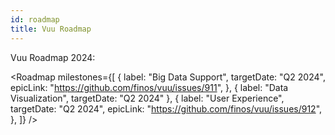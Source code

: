 ```yaml
---
id: roadmap
title: Vuu Roadmap
---
```



Vuu Roadmap 2024:

<Roadmap
  milestones={[
    {
      label: "Big Data Support",
      targetDate: "Q2 2024",
      epicLink: "https://github.com/finos/vuu/issues/911",
    },
    { label: "Data Visualization", targetDate: "Q2 2024" },
    {
      label: "User Experience",
      targetDate: "Q2 2024",
      epicLink: "https://github.com/finos/vuu/issues/912",
    },
  ]}
/>
